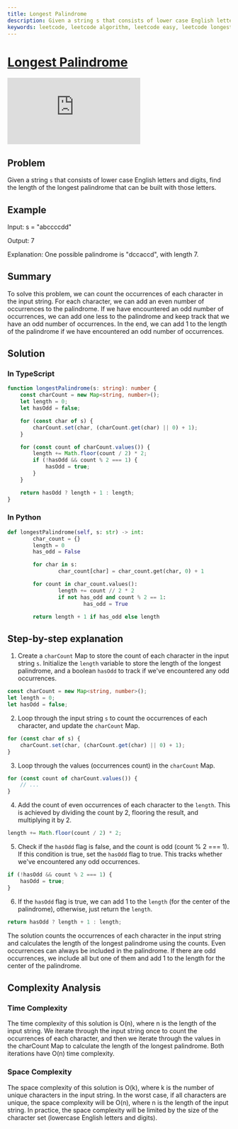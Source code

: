 ```yaml
---
title: Longest Palindrome
description: Given a string s that consists of lower case English letters and digits, find the length of the longest palindrome that can be built with those letters.
keywords: leetcode, leetcode algorithm, leetcode easy, leetcode longest palindrome, leetcode longest palindrome typescript, leetcode longest palindrome python, leetcode longest palindrome javascript, leetcode longest palindrome java, leetcode longest palindrome c#, leetcode longest palindrome c++, leetcode longest palindrome go, leetcode longest palindrome ruby, leetcode longest palindrome swift, leetcode longest palindrome kotlin, leetcode longest palindrome dart, leetcode longest palindrome rust, leetcode longest palindrome scala, leetcode longest palindrome php, leetcode longest palindrome sql, leetcode longest palindrome haskell, leetcode longest palindrome rust, leetcode longest palindrome typescript, leetcode longest palindrome python, leetcode longest palindrome javascript, leetcode longest palindrome java, leetcode longest palindrome c#, leetcode longest palindrome c++, leetcode longest palindrome go, leetcode longest palindrome ruby, leetcode longest palindrome swift, leetcode longest palindrome kotlin, leetcode longest palindrome dart, leetcode longest palindrome rust, leetcode longest palindrome scala, leetcode longest palindrome php, leetcode longest palindrome sql, leetcode longest palindrome haskell, leetcode longest palindrome rust, leetcode longest palindrome typescript, leetcode longest palindrome python, leetcode longest palindrome javascript, leetcode longest palindrome java, leetcode longest palindrome c#, leetcode longest palindrome c++, leetcode longest palindrome go, leetcode longest palindrome ruby, leetcode longest palindrome swift, leetcode longest palindrome kotlin, leetcode longest palindrome dart, leetcode longest palindrome rust, leetcode longest palindrome scala, leetcode longest palindrome php, leetcode longest palindrome sql, leetcode longest palindrome haskell, leetcode longest palindrome rust, leetcode longest palindrome typescript, leetcode longest palindrome python, leetcode longest palindrome javascript, leetcode longest palindrome java, leetcode longest palindrome c#, leetcode longest palindrome c++, leetcode longest palindrome go, leetcode longest palindrome ruby, leetcode longest palindrome swift, leetcode longest palindrome kotlin, leetcode longest palindrome dart, leetcode longest palindrome rust, leetcode longest palindrome scala, leetcode longest palindrome php, leetcode longest palindrome sql, leetcode longest palindrome haskell, leetcode longest palindrome rust, leetcode longest palindrome typescript, leetcode longest palindrome python, leetcode longest palindrome javascript, leetcode longest palindrome java, leetcode longest palindrome c#, leetcode longest palindrome c++, leetcode longest palindrome go, leetcode longest palindrome ruby, leetcode longest palindrome swift, leetcode longest palindrome kotlin, leetcode longest
---
```



# [Longest Palindrome](https://leetcode.com/problems/longest-palindrome/) <DifficultyChip difficulty="easy" />

<div className="iframe-container">
	<iframe className="responsive-iframe" src="https://www.youtube.com/embed/XYQecbcd6_c"
					title="YouTube video player" frameBorder="0"
					allow="accelerometer; autoplay; clipboard-write; encrypted-media; gyroscope; picture-in-picture"
					allowFullScreen></iframe>
</div>

## Problem

Given a string `s` that consists of lower case English letters and digits, find the length of the longest palindrome that can be built with those letters.

## Example

Input: s = "abccccdd"

Output: 7

Explanation: One possible palindrome is "dccaccd", with length 7.

## Summary

To solve this problem, we can count the occurrences of each character in the input string. For each character, we can add an even number of occurrences to the palindrome. If we have encountered an odd number of occurrences, we can add one less to the palindrome and keep track that we have an odd number of occurrences. In the end, we can add 1 to the length of the palindrome if we have encountered an odd number of occurrences.

## Solution

### In TypeScript

```typescript
function longestPalindrome(s: string): number {
	const charCount = new Map<string, number>();
	let length = 0;
	let hasOdd = false;

	for (const char of s) {
		charCount.set(char, (charCount.get(char) || 0) + 1);
	}

	for (const count of charCount.values()) {
		length += Math.floor(count / 2) * 2;
		if (!hasOdd && count % 2 === 1) {
			hasOdd = true;
		}
	}

	return hasOdd ? length + 1 : length;
}
```

### In Python

```python
def longestPalindrome(self, s: str) -> int:
		char_count = {}
		length = 0
		has_odd = False

		for char in s:
				char_count[char] = char_count.get(char, 0) + 1

		for count in char_count.values():
				length += count // 2 * 2
				if not has_odd and count % 2 == 1:
						has_odd = True

		return length + 1 if has_odd else length
```

## Step-by-step explanation

1. Create a `charCount` Map to store the count of each character in the input string `s`. Initialize the `length` variable to store the length of the longest palindrome, and a boolean `hasOdd` to track if we've encountered any odd occurrences.

```typescript
const charCount = new Map<string, number>();
let length = 0;
let hasOdd = false;
```

2. Loop through the input string `s` to count the occurrences of each character, and update the `charCount` Map.


```typescript
for (const char of s) {
	charCount.set(char, (charCount.get(char) || 0) + 1);
}
```

3. Loop through the values (occurrences count) in the `charCount` Map.

```typescript
for (const count of charCount.values()) {
	// ...
}
```

4. Add the count of even occurrences of each character to the `length`. This is achieved by dividing the count by 2, flooring the result, and multiplying it by 2.

```typescript
length += Math.floor(count / 2) * 2;
```

5. Check if the `hasOdd` flag is false, and the count is odd (count % 2 === 1). If this condition is true, set the `hasOdd` flag to true. This tracks whether we've encountered any odd occurrences.

```typescript
if (!hasOdd && count % 2 === 1) {
	hasOdd = true;
}
```

6. If the `hasOdd` flag is true, we can add 1 to the `length` (for the center of the palindrome), otherwise, just return the `length`.

```typescript
return hasOdd ? length + 1 : length;
```

The solution counts the occurrences of each character in the input string and calculates the length of the longest palindrome using the counts. Even occurrences can always be included in the palindrome. If there are odd occurrences, we include all but one of them and add 1 to the length for the center of the palindrome.

## Complexity Analysis

### Time Complexity

The time complexity of this solution is O(n), where n is the length of the input string. We iterate through the input string once to count the occurrences of each character, and then we iterate through the values in the charCount Map to calculate the length of the longest palindrome. Both iterations have O(n) time complexity.

### Space Complexity

The space complexity of this solution is O(k), where k is the number of unique characters in the input string. In the worst case, if all characters are unique, the space complexity will be O(n), where n is the length of the input string. In practice, the space complexity will be limited by the size of the character set (lowercase English letters and digits).
